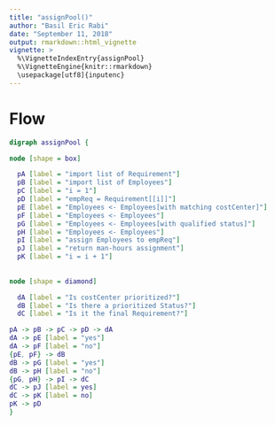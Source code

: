 ```yaml
---
title: "assignPool()"
author: "Basil Eric Rabi"
date: "September 11, 2018"
output: rmarkdown::html_vignette
vignette: >
  %\VignetteIndexEntry{assignPool}
  %\VignetteEngine{knitr::rmarkdown}
  \usepackage[utf8]{inputenc}
---
```


# Flow
```dot
digraph assignPool {

node [shape = box]

  pA [label = "import list of Requirement"]
  pB [label = "import list of Employees"]
  pC [label = "i = 1"]
  pD [label = "empReq = Requirement[[i]]"]
  pE [label = "Employees <- Employees[with matching costCenter]"]
  pF [label = "Employees <- Employees"]
  pG [label = "Employees <- Employees[with qualified status]"]
  pH [label = "Employees <- Employees"]
  pI [label = "assign Employees to empReq"]
  pJ [label = "return man-hours assignment"]
  pK [label = "i = i + 1"]
  
  
node [shape = diamond]

  dA [label = "Is costCenter prioritized?"]
  dB [label = "Is there a prioritized Status?"]
  dC [label = "Is it the final Requirement?"]

pA -> pB -> pC -> pD -> dA
dA -> pE [label = "yes"]
dA -> pF [label = "no"]
{pE, pF} -> dB
dB -> pG [label = "yes"]
dB -> pH [label = "no"]
{pG, pH} -> pI -> dC
dC -> pJ [label = yes]
dC -> pK [label = no]
pK -> pD
}
```
